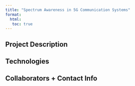 ---
title: "Spectrum Awareness in 5G Communication Systems"
format: 
  html: 
   toc: true
---
## Project Description

## Technologies

## Collaborators + Contact Info

